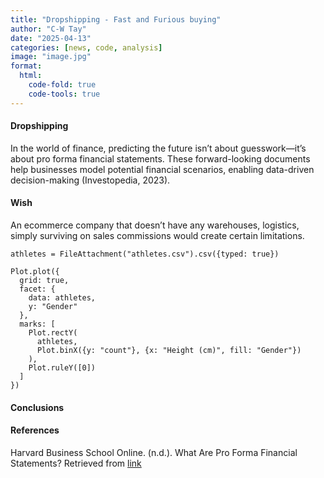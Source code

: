 ```yaml
---
title: "Dropshipping - Fast and Furious buying"
author: "C-W Tay"
date: "2025-04-13"
categories: [news, code, analysis]
image: "image.jpg"
format:
  html:
    code-fold: true
    code-tools: true
---
```


#### Dropshipping

In the world of finance, predicting the future isn’t about guesswork—it’s about pro forma financial statements. These forward-looking documents help businesses model potential financial scenarios, enabling data-driven decision-making (Investopedia, 2023).


#### Wish

An ecommerce company that doesn't have any warehouses, logistics, simply surviving on sales commissions would create certain limitations.


```ojs
athletes = FileAttachment("athletes.csv").csv({typed: true})

Plot.plot({
  grid: true,
  facet: {
    data: athletes,
    y: "Gender"
  },
  marks: [
    Plot.rectY(
      athletes, 
      Plot.binX({y: "count"}, {x: "Height (cm)", fill: "Gender"})
    ),
    Plot.ruleY([0])
  ]
})
```

#### Conclusions
 
#### References 

Harvard Business School Online. (n.d.). What Are Pro Forma Financial Statements? Retrieved from [link](https://online.hbs.edu/blog/post/pro-forma-financial-statements)



